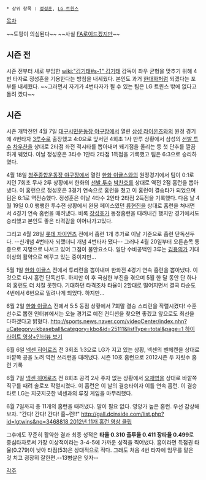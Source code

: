  * 상위 항목 : [[정성훈]], [[LG 트윈스]]

[[목차]]

~~도핑이 의심된다~~ ~~사실 [[FA로이드]]겠지만~~

== 시즌 전 ==
시즌 전부터 새로 부임한 [[wiki:"김기태#s-1" 김기태]] 감독이 좌우 균형을 맞추기 위해 4번 타자로 정성훈을 기용한다는 방침을 내세웠다. 본인도 과거 [[한대화]]처럼 되겠다는 포부를 내세웠다. ~~그러면서 자기가 4번타자가 될 수 있는 팀은 LG 트윈스 밖에 없다고 돌려 깠다~~

== 시즌 ==
시즌 개막전인 4월 7일 [[대구시민운동장 야구장]]에서 열린 [[삼성 라이온즈]]와의 원정 경기에 4번타자 [[3루수]]로 출장했고 4:0으로 앞서던 4회초 1사 만루 상황에서 삼성의 [[선발 투수]] [[차우찬]]을 상대로 2타점 좌전 적시타를 뽑아내며 쐐기점을 올리는 등 첫 단추를 깔끔하게 꿰었다.
이날 정성훈은 3타수 1안타 2타점 1득점을 기록했고 팀은 6:3으로 승리하였다.

4월 18일 [[청주종합운동장 야구장]]에서 열린 [[한화 이글스]]와의 원정경기에서 팀이 0:1로 지던 7회초 무사 2루 상황에서 한화의 [[선발 투수]] [[박찬호]]를 상대로 역전 2점 홈런을 뽑아냈다. 이 홈런으로 정성훈은 3경기 연속으로 홈런을 쳤고 이 홈런이 결승타가 되었으며 팀은 6:1로 역전승했다. 정성훈은 이날 4타수 2안타 2타점 2득점을 기록했다. 다음 날 4월 19일 0:0 팽팽한 투수전 상황에서 완봉 페이스였던 [[류현진]]을 상대로 홈런을 쳐내면서 4경기 연속 홈런을 때려냈다. 비록 [[장성호]]가 동정홈런을 때려내긴 했지만 경기에서도 승리했고 본인도 좋은 타격감을 이어나가고있다.

그리고 4월 28일 [[롯데 자이언츠]] 전에서 홈런 1개 추가로 이날 기준으로 홈런 단독선두다. --신개념 4번타자 되랬더니 개념 4번타자 됐다-- 그러나 4월 20일부터 오른손목 통증으로 지명으로 나서고 있어 그점이 불안요소다. 일단 수비공백인 3루는 [[김용의]]가 기대이상의 활약으로 메꾸고 있는 중이지만...

5월 1일 [[한화 이글스]] 전에서 투리런을 뽑아내며 한화전 4경기 연속 홈런을 뽑아냈다. 이 것으로 다시 홈런 단독선두. 하지만 이 후 극심한 부진을 겪으며 5월 한 달 동안 단 하나의 홈런도 더 치질 못한다. 기대하던 타격조차 타율이 2할대로 떨어지면서 결국 타순도 4번에서 6번으로 밀려나게 되었다. 하지만...

6월 2일 [[한화 이글스]] 전에서 5:5 동점 상황에서 7회말 결승 스리런을 작렬시켰다! 수훈 선수로 뽑힌 인터뷰에서는 오늘 경기로 예전 컨디션을 찾으면 좋겠고 앞으로도 최선을 다하겠다고 밝혔다. [[http://sports.news.naver.com/videoCenter/index.nhn?uCategory=kbaseball&category=kbo&id=25111&listType=total&page=1 하이라이트 영상+인터뷰 보기]]  

6월 6일 [[넥센 히어로즈]] 전 3회초 1:3으로 LG가 지고 있는 상황, 넥센의 벤헤켄을 상대로 바깥쪽 공을 노려 역전 쓰리런을 때려냈다. 시즌 10호 홈런으로 2012시즌 두 자릿수 홈런 기록

6월 7일 [[넥센 히어로즈]] 전 8회초 공격 2사 주자 없는 상황에서 [[오재영]]을 상대로 바깥쪽 직구를 때려 솔로포 작렬시켰다. 이 홈런은 이 날의 결승타이자 이틀 연속 홈런. 이 결승타로 LG는 지긋지긋한 넥센과의 루징 게임을 마무리했다. 

6월 7일까지 총 11개의 홈런을 때려냈다. 말이 필요 없다. 영양가 높은 홈런. 우선 감상해보자. "간다! 간다! 간다! 홈~런!!"
[[http://gall.dcinside.com/list.php?id=lgtwins&no=3468818 2012년 11개 홈런 영상 클립]]

그후에도 꾸준히 활약한 결과 최종 성적은 '''타율 0.310 출루율 0.411 장타율 0.499'''로 중심타자로써 가장 이상적이라는 3-4-5에 가까운 성적을 찍어냈다. 흠이라면 득점권 타율(0.279)이 낮아 타점(53)은 상대적으로 적다. 그래도 처음 4번 타자에 임무를 맡은 것 치고 굉장히 잘한편.--13병살은 잊자--

[[각주]]
